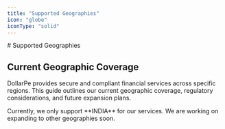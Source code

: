 ```yaml
---
title: "Supported Geographies"
icon: "globe"
iconType: "solid"
---
```


<Highlight>
  # Supported Geographies
</Highlight>

## Current Geographic Coverage

DollarPe provides secure and compliant financial services across specific regions. This guide outlines our current geographic coverage, regulatory considerations, and future expansion plans.

<Note>
  Currently, we only support **INDIA** for our services. We are working on expanding to other geographies soon.
</Note>